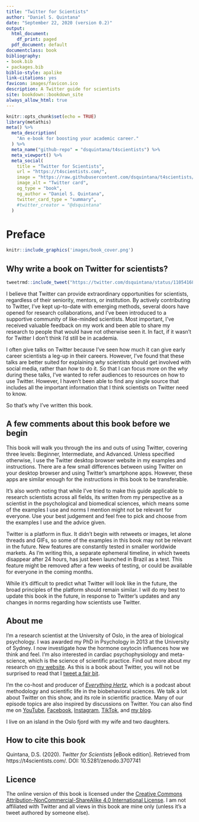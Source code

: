 ```yaml
--- 
title: "Twitter for Scientists"
author: "Daniel S. Quintana"
date: "September 22, 2020 (version 0.2)"
output:
  html_document:
    df_print: paged
  pdf_document: default
documentclass: book
bibliography:
- book.bib
- packages.bib
biblio-style: apalike
link-citations: yes
favicon: images/favicon.ico
description: A Twitter guide for scientists
site: bookdown::bookdown_site
always_allow_html: true
---
```


```r
knitr::opts_chunk$set(echo = TRUE)
library(metathis)
meta() %>%
  meta_description(
    "An e-book for boosting your academic career."
  ) %>% 
  meta_name("github-repo" = "dsquintana/t4scientists") %>% 
  meta_viewport() %>% 
  meta_social(
    title = "Twitter for Scientists",
    url = "https://t4scientists.com/",
    image = "https://raw.githubusercontent.com/dsquintana/t4scientists/master/images/book_cover.png",
    image_alt = "Twitter card",
    og_type = "book",
    og_author = "Daniel S. Quintana",
    twitter_card_type = "summary",
    #twitter_creator = "@dsquintana"
  )
```



# Preface {-#preface}

```r
knitr::include_graphics('images/book_cover.png')
```

## Why write a book on Twitter for scientists? {-#why-write-a-book-on-twitter-for-scientists} 

```r
tweetrmd::include_tweet("https://twitter.com/dsquintana/status/1105416818791993344?s=20")
```

I believe that Twitter can provide extraordinary opportunities for scientists, regardless of their seniority, mentors, or institution. By actively contributing to Twitter, I've kept up-to-date with emerging methods, several doors have opened for research collaborations, and I've been introduced to a supportive community of like-minded scientists. Most important, I've received valuable feedback on my work and been able to share my research to people that would have not otherwise seen it. In fact, if it wasn't for Twitter I don't think I'd still be in academia. 

I often give talks on Twitter because I've seen how much it can give early career scientists a leg-up in their careers. However, I've found that these talks are better suited for explaining *why* scientists should get involved with social media, rather than *how* to do it. So that I can focus more on the *why* during these talks, I've wanted to refer audiences to resources on how to use Twitter. However, I haven't been able to find any single source that includes all the important information that I think scientists on Twitter need to know.

So that's why I've written this book. 

## A few comments about this book before we begin {-#a-few-comments-about-this-book-before-we-begin}

This book will walk you through the ins and outs of using Twitter, covering three levels: Beginner, Intermediate, and Advanced. Unless specified otherwise, I use the Twitter desktop browser website in my examples and instructions. There are a few small differences between using Twitter on your desktop browser and using Twitter's smartphone apps. However, these apps are similar enough for the instructions in this book to be transferable. 

It's also worth noting that while I've tried to make this guide applicable to research scientists across all fields, its written from my perspective as a scientist in the psychological and biomedical sciences, which means some of the examples I use and norms I mention might not be relevant for everyone. Use your best judgement and feel free to pick and choose from the examples I use and the advice given. 

Twitter is a platform in flux. It didn't begin with retweets or images, let alone threads and GIFs, so some of the examples in this book may not be relevant in the future. New features are constantly tested in smaller worldwide markets. As I'm writing this, a separate ephemeral timeline, in which tweets disappear after 24 hours, has just been launched in Brazil as a test. This feature might be removed after a few weeks of testing, or could be available for everyone in the coming months. 

While it's difficult to predict what Twitter will look like in the future, the broad principles of the platform should remain similar. I will do my best to update this book in the future, in response to Twitter's updates and any changes in norms regarding how scientists use Twitter. 


## About me {-#about-me}

I'm a research scientist at the University of Oslo, in the area of biological psychology. I was awarded my PhD in Psychology in 2013 at the University of Sydney. I now investigate how the hormone oxytocin influences how we think and feel. I'm also interested in cardiac psychophysiology and meta-science, which is the science of scientific practice. Find out more about my research on [my website](https://www.dsquintana.com/). As this is a book about Twitter, you will not be surprised to read that I [tweet a fair bit](https://twitter.com/dsquintana).

I'm the co-host and producer of [*Everything Hertz*](https://everythinghertz.com/), which is a podcast about methodology and scientific life in the biobehavioral sciences. We talk a lot about Twitter on this show, and its role in scientific practice. Many of our episode topics are also inspired by discussions on Twitter. You can also find me on [YouTube](https://www.youtube.com/user/dsquintana85), [Facebook](https://www.facebook.com/dsquintana.research), [Instagram](https://www.instagram.com/dsquintana), [TikTok](https://www.tiktok.com/@dsquintana), and [my blog](https://www.dsquintana.blog/).

I live on an island in the Oslo fjord with my wife and two daughters. 

## How to cite this book {-#how-to-cite-this-book}

Quintana, D.S. (2020). *Twitter for Scientists* [eBook edition]. Retrieved from https://t4scientists.com/. DOI: 10.5281/zenodo.3707741

## Licence {.unlisted .unnumbered}

The online version of this book is licensed under the [Creative Commons Attribution-NonCommercial-ShareAlike 4.0 International License](https://creativecommons.org/licenses/by-nc-sa/4.0/). I am not affiliated with Twitter and all views in this book are mine only (unless it's a tweet authored by someone else).